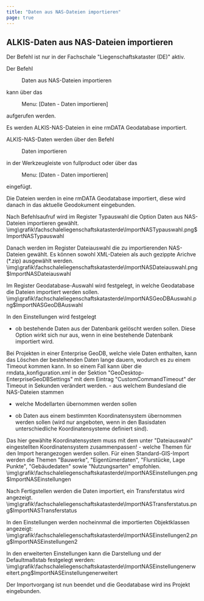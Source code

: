 ```yaml
---
title: "Daten aus NAS-Dateien importieren"
page: true
---
```

## ALKIS-Daten aus NAS-Dateien importieren

<Success>
Der Befehl ist nur in der Fachschale &quot;Liegenschaftskataster (DE)&quot; aktiv.
</Success>


Der Befehl  <Menu>Daten aus NAS-Dateien importieren</Menu>  kann &#252;ber das  <Menu> Menu: [Daten - Daten importieren] </Menu>  aufgerufen werden.

Es werden ALKIS-NAS-Dateien in eine rmDATA Geodatabase importiert.

ALKIS-NAS-Daten werden &#252;ber den Befehl  <Menu>Daten importieren</Menu>  in der Werkzeugleiste von  <Placeholder>fullproduct</Placeholder> oder &#252;ber das  <Menu> Menu: [Daten - Daten importieren] </Menu>  eingef&#252;gt.

Die Dateien werden in eine rmDATA Geodatabase importiert, diese wird danach in das aktuelle Geodokument eingebunden.

Nach Befehlsaufruf wird im Register  <Border>Typauswahl</Border>  die Option  <Border>Daten aus NAS-Dateien importieren</Border>  gew&#228;hlt.<Image>\img\grafik\fachschaleliegenschaftskatasterde\ImportNASTypauswahl.png$ImportNASTypauswahl</Image>

Danach werden im Register  <Border>Dateiauswahl</Border>  die zu importierenden NAS-Dateien gew&#228;hlt. Es k&#246;nnen sowohl XML-Dateien als auch gezippte Arichve (*.zip) ausgew&#228;hlt werden.<Image>\img\grafik\fachschaleliegenschaftskatasterde\ImportNASDateiauswahl.png$ImportNASDateiauswahl</Image>

Im Register  <Border>Geodatabase-Auswahl</Border>  wird festgelegt, in welche Geodatabase die Dateien importiert werden sollen.<Image>\img\grafik\fachschaleliegenschaftskatasterde\ImportNASGeoDBAuswahl.png$ImportNASGeoDBAuswahl</Image>

In den  <Border>Einstellungen</Border>  wird festgelegt

- ob bestehende Daten aus der Datenbank gel&#246;scht werden sollen. Diese Option wirkt sich nur aus, wenn in eine bestehende Datenbank importiert wird. 


<Warning>
 Bei Projekten in einer Enterprise GeoDB, welche viele Daten enthalten, kann das L&#246;schen der bestehenden Daten lange dauern, wodurch es zu einem Timeout kommen kann. In so einem Fall kann &#252;ber die rmdata_konfiguration.xml in der Sektion &quot;GeoDesktop-EnterpriseGeoDBSettings&quot; mit dem Eintrag &quot;CustomCommandTimeout&quot; der Timeout in Sekunden ver&#228;ndert werden. 

</Warning>
- aus welchem Bundesland die NAS-Dateien stammen

- welche Modellarten &#252;bernommen werden sollen

- ob Daten aus einem bestimmten Koordinatensystem &#252;bernommen werden sollen (wird nur angeboten, wenn in den Basisdaten unterschiedliche Koordinatensysteme definiert sind). 


<Warning>
Das hier gew&#228;hlte Koordinatensystem muss mit dem unter &quot;Dateiauswahl&quot; eingestellten Koordinatensystem zusammenpassen!

</Warning>
- welche Themen f&#252;r den Import herangezogen werden sollen. F&#252;r einen Standard-GIS-Import werden die Themen &quot;Bauwerke&quot;, &quot;Eigent&#252;merdaten&quot;, &quot;Flurst&#252;cke, Lage Punkte&quot;, &quot;Geb&#228;udedaten&quot; sowie &quot;Nutzungsarten&quot; empfohlen.<Image>\img\grafik\fachschaleliegenschaftskatasterde\ImportNASEinstellungen.png$ImportNASEinstellungen</Image>

Nach  <Border>Fertigstellen</Border>  werden die Daten importiert, ein Transferstatus wird angezeigt.<Image>\img\grafik\fachschaleliegenschaftskatasterde\ImportNASTransferstatus.png$ImportNASTransferstatus</Image>

In den  <Border>Einstellungen</Border>  werden nocheinnmal die importierten Objektklassen angezeigt:<Image>\img\grafik\fachschaleliegenschaftskatasterde\ImportNASEinstellungen2.png$ImportNASEinstellungen2</Image>

In den  <Border>erweiterten Einstellungen</Border>  kann die Darstellung und der Defaultma&#223;stab festgelegt werden:<Image>\img\grafik\fachschaleliegenschaftskatasterde\ImportNASEinstellungenerweitert.png$ImportNASEinstellungenerweitert</Image>

Der Importvorgang ist nun beendet und die Geodatabase wird ins Projekt eingebunden.


